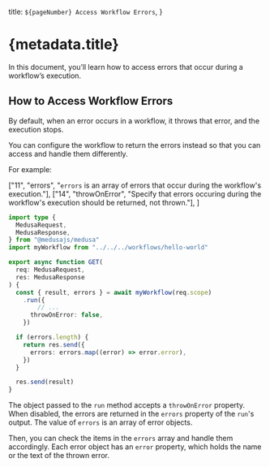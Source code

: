   title: `${pageNumber} Access Workflow Errors`,
}

# {metadata.title}

In this document, you’ll learn how to access errors that occur during a workflow’s execution.

## How to Access Workflow Errors

By default, when an error occurs in a workflow, it throws that error, and the execution stops.

You can configure the workflow to return the errors instead so that you can access and handle them differently.

For example:

  ["11", "errors", "`errors` is an array of errors that occur during the workflow's execution."],
  ["14", "throwOnError", "Specify that errors occuring during the workflow's execution should be returned, not thrown."],
]

```ts title="src/api/store/workflows/route.ts" highlights={highlights}
import type {
  MedusaRequest,
  MedusaResponse,
} from "@medusajs/medusa"
import myWorkflow from "../../../workflows/hello-world"

export async function GET(
  req: MedusaRequest,
  res: MedusaResponse
) {
  const { result, errors } = await myWorkflow(req.scope)
    .run({
	    // ...
      throwOnError: false,
    })

  if (errors.length) {
    return res.send({
      errors: errors.map((error) => error.error),
    })
  }

  res.send(result)
}

```

The object passed to the `run` method accepts a `throwOnError` property. When disabled, the errors are returned in the `errors` property of the `run`'s output. The value of `errors` is an array of error objects.

Then, you can check the items in the `errors` array and handle them accordingly. Each error object has an `error` property, which holds the name or the text of the thrown error.